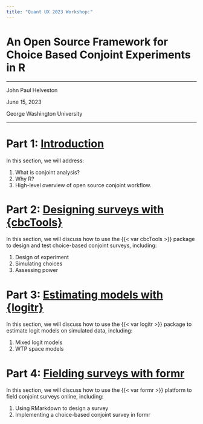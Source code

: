 ```yaml
---
title: "Quant UX 2023 Workshop:"
---
```


# An Open Source Framework for Choice Based Conjoint Experiments in R

<hr>

John Paul Helveston

June 15, 2023

George Washington University

<hr>

# Part 1: [Introduction](parts/introduction.qmd)

In this section, we will address:

1. What is conjoint analysis?
2. Why R?
3. High-level overview of open source conjoint workflow.

# Part 2: [Designing surveys with {cbcTools}](parts/designing-surveys.qmd)

In this section, we will discuss how to use the {{< var cbcTools >}} package to design and test choice-based conjoint surveys, including:

1. Design of experiment
2. Simulating choices
3. Assessing power

# Part 3: [Estimating models with {logitr}](parts/estimating-models.qmd)

In this section, we will discuss how to use the {{< var logitr >}} package to estimate logit models on simulated data, including:

1. Mixed logit models
2. WTP space models

# Part 4: [Fielding surveys with formr](parts/fielding-surveys.qmd)

In this section, we will discuss how to use the {{< var formr >}} platform to field conjoint surveys online, including:

1. Using RMarkdown to design a survey
2. Implementing a choice-based conjoint survey in formr
